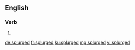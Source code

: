 ==English==

===Verb===
{{head|en|verb form}}

# {{en-past of|splurge}}

[[de:splurged]]
[[fr:splurged]]
[[ku:splurged]]
[[mg:splurged]]
[[vi:splurged]]